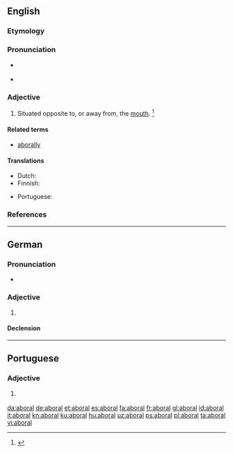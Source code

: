 ==English==

===Etymology===
{{prefix|ab|oral|t1=away from|t2=the mouth|lang=en}}

===Pronunciation===
* {{a|RP}} {{IPA|/æbˈɔːɹ.l̩/|lang=en}}
* {{a|US}} {{IPA|/æbˈɔɹ.l̩/|lang=en}}

===Adjective===
{{en-adj}}

# {{lb|en|zoology}} Situated opposite to, or away from, the [[mouth]]. {{defdate|First attested in the mid 19<sup>th</sup> century.}}<ref>{{R:SOED5|page=6}}</ref>

====Related terms====
* [[aborally]]

====Translations====
{{trans-top|situated away from the mouth}}
* Dutch: {{t|nl|aboraal}}
* Finnish: {{t|fi|aboraalinen}}
{{trans-mid}}
* Portuguese: {{t|pt|aboral}}
{{trans-bottom}}

===References===
<references/>

----

==German==

===Pronunciation===
* {{rhymes|aːl|lang=de}}

===Adjective===
{{de-adj|-}}

# {{l|en|aboral}}

====Declension====
{{de-decl-adj-notcomp-nopred|aboral}}

----

==Portuguese==

===Adjective===
{{pt-adj|abora|l}}

# {{lb|pt|zoology}} {{l|en|aboral}} {{gloss|situated away from the mouth}}

[[da:aboral]]
[[de:aboral]]
[[et:aboral]]
[[es:aboral]]
[[fa:aboral]]
[[fr:aboral]]
[[gl:aboral]]
[[id:aboral]]
[[it:aboral]]
[[kn:aboral]]
[[ku:aboral]]
[[hu:aboral]]
[[uz:aboral]]
[[ps:aboral]]
[[pl:aboral]]
[[ta:aboral]]
[[vi:aboral]]